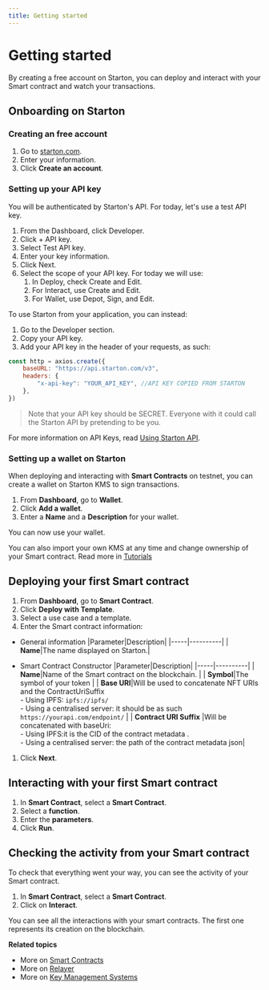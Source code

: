 ```yaml
---
title: Getting started
---
```


# Getting started

By creating a free account on Starton, you can deploy and interact with your Smart contract and watch your transactions.

## Onboarding on Starton

### Creating an free account

1. Go to [starton.com](https://app.starton.com/register).
1. Enter your information.
1. Click **Create an account**.

### Setting up your API key

You will be authenticated by Starton's API. For today, let's use a test API key.

1. From the Dashboard, click Developer.
1. Click + API key.
1. Select Test API key.
1. Enter your key information.
1. Click Next.
1. Select the scope of your API key. For today we will use:
    1. In Deploy, check Create and Edit.
    1. For Interact, use Create and Edit.
    1. For Wallet, use Depot, Sign, and Edit.

To use Starton from your application, you can instead:

1. Go to the Developer section.
1. Copy your API key.
1. Add your API key in the header of your requests, as such:

```jsx
const http = axios.create({
	baseURL: "https://api.starton.com/v3",
	headers: {
		"x-api-key": "YOUR_API_KEY", //API KEY COPIED FROM STARTON
	},
})
```

> Note that your API key should be SECRET. Everyone with it could call the Starton API by pretending to be you.

For more information on API Keys, read [Using Starton API](/developer/api.mdx).

### Setting up a wallet on Starton

When deploying and interacting with **Smart Contracts** on testnet, you can create a wallet on Starton KMS to sign transactions.

1. From **Dashboard**, go to **Wallet**.
1. Click **Add a wallet**.
1. Enter a **Name** and a **Description** for your wallet.

You can now use your wallet.

You can also import your own KMS at any time and change ownership of your Smart contract. Read more in [Tutorials](/tutorials/how-to-change-the-smart-contracts-ownership)

## Deploying your first Smart contract

1. From **Dashboard**, go to **Smart Contract**.
1. Click **Deploy with Template**.
1. Select a use case and a template.
1. Enter the Smart contract information:

-   General information
    |Parameter|Description|
    |-----|----------|
    | **Name**|The name displayed on Starton.|

-   Smart Contract Constructor
    |Parameter|Description|
    |-----|----------|
    | **Name**|Name of the Smart contract on the blockchain. |
    | **Symbol**|The symbol of your token |
    | **Base URI**|Will be used to concatenate NFT URIs and the ContractUriSuffix <br/> - Using IPFS: `ipfs://ipfs/` <br/> - Using a centralised server: it should be as such `https://yourapi.com/endpoint/` |
    | **Contract URI Suffix** |Will be concatenated with baseUri:<br/> - Using IPFS:it is the CID of the contract metadata .<br/> - Using a centralised server: the path of the contract metadata json|

1. Click **Next**.

## Interacting with your first Smart contract

1. In **Smart Contract**, select a **Smart Contract**.
1. Select a **function**.
1. Enter the **parameters**.
1. Click **Run**.

## Checking the activity from your Smart contract

To check that everything went your way, you can see the activity of your Smart contract.

1. In **Smart Contract**, select a **Smart Contract**.
1. Click on **Interact**.

You can see all the interactions with your smart contracts. The first one represents its creation on the blockchain.

**Related topics**

-   More on [Smart Contracts](/smart-contract/understanding-smart-contracts.mdx)
-   More on [Relayer](/transactions/understanding-the-relayer.mdx)
-   More on [Key Management Systems](/wallet/understanding-key-management-systems.mdx)
